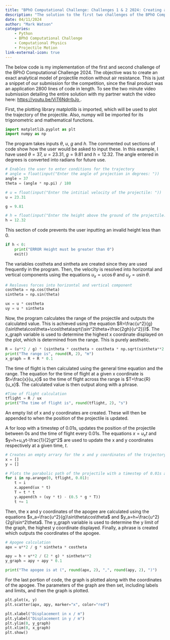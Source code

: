 ```yaml
---
title: "BPhO Computational Challenge: Challenges 1 & 2 2024: Creating a Simple Analytical Drag-Free Projectile Model"
description: "The solution to the first two challenges of the BPhO Computational Challenge, an analytical projectile model which creates a trajectory and outputs time of flight, range and the apogee."
date: 04/11/2024
author: "Mark Watson"
categories: 
    - Python 
    - BPhO Computational Challenge
    - Computational Physics
    - Projectile Motion
link-external-icon: true
---
```

The below code is my implementation of the first and second challenge of the BPhO Computational Challenge 2024. The objective was to create an exact analytical model of projectile motion without air resistance. This is just a snippet of our submission for the competition, since the final product was an application 2800 lines of code in length. To see the two minute video submission detailing the entire solution with my partner watch the video here:
<a href = "https://youtu.be/ViT6NdrrbJo"> https://youtu.be/ViT6NdrrbJo </a>. 

First, the plotting library matplotlib is imported, which will be used to plot the trajectory of the projectile. Also, numpy will be imported for its trigonometric and mathematical functions.
```python
import matplotlib.pyplot as plt
import numpy as np
```
The program takes inputs $\theta$, $u$, $g$ and $h$. The commented out sections of code show how the user would be asked to input these. In this example, I have used $\theta=37$, $u=23.31$, $g=9.81$ and $h = 12.32$. The angle entered in degrees is converted into radians for future use. 
```python
# Enables the user to enter conditions for the trajectory
# angle = float(input("Enter the angle of projection in degrees: "))
angle = 37
theta = (angle * np.pi) / 180

# u = float(input("Enter the intitial velocity of the projectile: "))
u = 23.31

g = 9.81

# h = float(input("Enter the height above the ground of the projectile: "))
h = 12.32
```
This section of code prevents the user inputting an invalid height less than 0.
```python
if h < 0:
    print("ERROR Height must be greater than 0")
    exit()
```
The variables costheta and sintheta are created since they are used frequently in the program. Then, the velocity is resolved into horizontal and vertical components using the equations $u_x=u\cos\theta$ and $u_y=u\sin\theta$.
```python
# Resloves forces into horizontal and vertical component
costheta = np.cos(theta)
sintheta = np.sin(theta)

ux = u * costheta
uy = u * sintheta
```
Now, the program calculates the range of the projectile and outputs the calculated value. This is achieved using the equation $R=\frac{u^2}{g}(\sin\theta\cos\theta+\cos\theta\sqrt{\sin^2\theta+\frac{2gh}{u^2}})$. The x_graph variable is used to determine the highest x coordinate displayed on the plot, which is determined from the range. This is purely aesthetic.
```python
R = (u**2 / g) * (sintheta * costheta + costheta * np.sqrt(sintheta**2 + (2 * g * h)/ (u**2)))
print("The range is", round(R, 2), "m")
x_graph = R + R * 0.1
```
The time of flight is then calculated using the general time equation and the range. The equation for the time of flight at a given x coordinate is $t=\frac{x}{u_x}$ so the time of flight across the range is $T=\frac{R}{u_x}$. The calculated value is then output along with a phrase. 
```python
#Time of flight calculation
tflight = R / ux
print("The time of flight is", round(tflight, 2), "s")  
```
An empty list of x and y coordinates are created. These will then be appended to when the position of the projectile is updated.

A for loop with a timestep of 0.01s, updates the position of the projectile between 0s and the time of flight every 0.01s. The equations $x=u_xt$ and $y=h+u_yt-\frac{1}{2}gt^2$ are used to update the x and y coordinates respectively at a given time, $t$.
```python
# Creates an empty arrary for the x and y coordinates of the trajectory
x = []
y = []

# Plots the parabolic path of the projectile with a timestep of 0.01s and an interval of 10s
for i in np.arange(0, tflight, 0.01):
    t = i
    x.append(ux * t)
    T = t * t
    y.append(h + (uy * t) - (0.5 * g * T))
    t += 1
```         
Then, the x and y coordinates of the apogee are calculated using the equations $x_a=\frac{u^2}{g}\sin\theta\cos\theta$ and $y_a=h+\frac{u^2}{2g}\sin^2\theta$. The y_graph variable is used to determine the y limit of the graph, the highest y coordinate displayed. Finally, a phrase is created which outputs the coordinates of the apogee.
```python
# Apogee calculation
apx = u**2 / g * sintheta * costheta

apy = h + u**2 / (2 * g) * sintheta**2
y_graph = apy + apy * 0.1

print("The apogee is at (", round(apx, 2), ",", round(apy, 2), ")")
```
For the last portion of code, the graph is plotted along with the coordinates of the apogee. The parameters of the graph are then set, including labels and limits, and then the graph is plotted.
```python
plt.plot(x, y)
plt.scatter(apx, apy, marker="x", color="red")

plt.xlabel("Displacement in x / m")
plt.ylabel("Displacement in y / m")
plt.ylim(0, y_graph)
plt.xlim(0, x_graph)
plt.show()
```